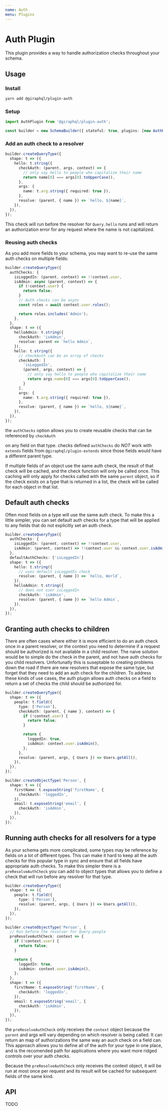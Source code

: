 ```yaml
---
name: Auth
menu: Plugins
---
```


# Auth Plugin

This plugin provides a way to handle authorization checks throughout your schema.

## Usage

### Install

```bash
yarn add @giraphql/plugin-auth
```

### Setup

```ts
import AuthPlugin from '@giraphql/plugin-auth';

const builder = new SchemaBuilder({ stateful: true, plugins: [new AuthPlugin()] });
```

### Add an auth check to a resolver

```ts
builder.createQueryType({
  shape: t => ({
    hello: t.string({
      checkAuth: (parent, args, context) => {
        // only say hello to people who capitalize their name
        return name[0] === args[0].toUpperCase(),
      },
      args: {
        name: t.arg.string({ required: true }),
      },
      resolve: (parent, { name }) => `hello, ${name}`,
    }),
  }),
});
```

This check will run before the resolver for `Query.hello` runs and will return an authorization
error for any request where the name is not capitalized.

### Reusing auth checks

As you add more fields to your schema, you may want to re-use the same auth checks on multiple
fields:

```ts
builder.createQueryType({
  authChecks: {
    isLoggedIn: (parent, context) => !!context.user,
    isAdmin: async (parent, context) => {
      if (!context.user) {
        return false;
      }
      // Auth checks can be async
      const roles = await context.user.roles();

      return roles.includes('Admin');
    },
  },
  shape: t => ({
    helloAdmin: t.string({
      checkAuth: 'isAdmin',
      resolve: parent => `hello Admin`,
    }),
    hello: t.string({
      // checkAuth can be an array of checks
      checkAuth: [
        'isLoggedIn',
        (parent, args, context) => {
          // only say hello to people who capitalize their name
          return args.name[0] === args[0].toUpperCase(),
        }
      ],
      args: {
        name: t.arg.string({ required: true }),
      },
      resolve: (parent, { name }) => `hello, ${name}`,
    }),
  }),
});
```

the `authChecks` option allows you to create reusable checks that can be referenced by `checkAuth`

on any field on that type. checks defined `authChecks` do _NOT_ work with `extends` fields from
`@giraphql/plugin-extends` since those fields would have a different parent type.

If multiple fields of an object use the same auth check, the result of that check will be cached,
and the check function will only be called once. This caching will only apply for checks called with
the same `parent` object, so if the check exists on a type that is returned in a list, the check
will be called for each object in that list.

## Default auth checks

Often most fields on a type will use the same auth check. To make this a little simpler, you can set
default auth checks for a type that will be applied to any fields that do not explicitly set an auth
check.

```ts
builder.createQueryType({
  authChecks: {
    isLoggedIn: (parent, context) => !!context.user,
    isAdmin: (parent, context) => !!context.user && context.user.isAdmin(),
  },
  defaultAuthChecks: ['isLoggedIn']
  shape: t => ({
    hello: t.string({
      // uses default isLoggedIn check
      resolve: (parent, { name }) => `hello, World`,
    }),
    helloAdmin: t.string({
      // does not user isLoggedIn
      checkAuth: 'isAdmin',
      resolve: (parent, { name }) => `hello Admin`,
    }),
  }),
});
```

## Granting auth checks to children

There are often cases where either it is more efficient to do an auth check once in a parent
resolver, or the context you need to determine if a request should be authorized is not available in
a child resolver. The naive solution would be to simple do the check in the parent, and not have
auth checks for you child resolvers. Unfortunatly this is suseptable to creating problems down the
road if there are new resolvers that expose the same type, but forget that they need to add an auth
check for the children. To address these kinds of use cases, the auth plugin allows auth checks on a
field to return a set of checks the child should be authorized for.

```ts
builder.createQueryType({
  shape: t => ({
    people: t.field({
      type: ['Person'],
      checkAuth: (parent, { name }, context) => {
        if (!context.user) {
          return false;
        }

        return {
          loggedIn: true,
          isAdmin: context.user.isAdmin(),
        };
      },
      resolve: (parent, args, { Users }) => Users.getAll(),
    }),
  }),
});

builder.createObjectType('Person', {
  shape: t => ({
    firstName: t.exposeString('firstName', {
      checkAuth: 'loggedIn',
    }),
    email: t.exposeString('email', {
      checkAuth: 'isAdmin',
    }),
  }),
});
```

## Running auth checks for all resolvers for a type

As your schema gets more complicated, some types may be reference by fields on a lot of different
types. This can make it hard to keep all the auth checks for this popular type in sync and ensure
that all fields have appropriate auth checks. To make this simpler there is a `preResolveAuthCheck`
you can add to object types that allows you to define a check that will run before any resolver for
that type.

```ts
builder.createQueryType({
  shape: t => ({
    people: t.field({
      type: ['Person'],
      resolve: (parent, args, { Users }) => Users.getAll(),
    }),
  }),
});

builder.createObjectType('Person', {
  // Run before the resolver for Query.people
  preResolveAuthCheck: context => {
    if (!context.user) {
      return false;
    }

    return {
      loggedIn: true,
      isAdmin: context.user.isAdmin(),
    };
  },
  shape: t => ({
    firstName: t.exposeString('firstName', {
      checkAuth: 'loggedIn',
    }),
    email: t.exposeString('email', {
      checkAuth: 'isAdmin',
    }),
  }),
});
```

the `preResolveAuthCheck` only receives the `context` object because the `parent` and args will vary
depending on which resolver is being called. It can return an map of authorizations the same way an
auch check on a field can. This approach allows you to define all of the auth for your type in one
place, and is the recomended path for applications where you want more ridged controls over your
auth checks.

Because the `preResolveAuthCheck` only receives the context object, it will be run at most once per
request and its result will be cached for subsequent fields of the same kind.

## API

TODO
